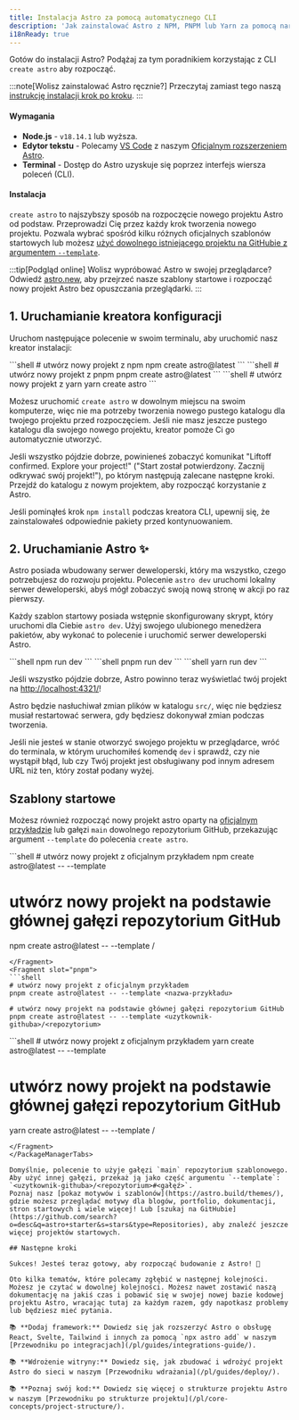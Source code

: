 ```yaml
---
title: Instalacja Astro za pomocą automatycznego CLI
description: 'Jak zainstalować Astro z NPM, PNPM lub Yarn za pomocą narzędzia CLI create-astro.'
i18nReady: true
---
```


Gotów do instalacji Astro? Podążaj za tym poradnikiem korzystając z CLI `create astro` aby rozpocząć.

:::note[Wolisz zainstalować Astro ręcznie?]
Przeczytaj zamiast tego naszą [instrukcję instalacji krok po kroku](/pl/install/manual/).
:::

#### Wymagania

- **Node.js** - `v18.14.1` lub wyższa.
- **Edytor tekstu** - Polecamy [VS Code](https://code.visualstudio.com/) z naszym [Oficjalnym rozszerzeniem Astro](https://marketplace.visualstudio.com/items?itemName=astro-build.astro-vscode).
- **Terminal** - Dostęp do Astro uzyskuje się poprzez interfejs wiersza poleceń (CLI).

#### Instalacja

`create astro` to najszybszy sposób na rozpoczęcie nowego projektu Astro od podstaw. Przeprowadzi Cię przez każdy krok tworzenia nowego projektu. Pozwala wybrać spośród kilku różnych oficjalnych szablonów startowych lub możesz [użyć dowolnego istniejącego projektu na GitHubie z argumentem `--template`](#szablony-startowe).

:::tip[Podgląd online]
Wolisz wypróbować Astro w swojej przeglądarce? Odwiedź [astro.new](https://astro.new/), aby przejrzeć nasze szablony startowe i rozpocząć nowy projekt Astro bez opuszczania przeglądarki.
:::

## 1. Uruchamianie kreatora konfiguracji

Uruchom następujące polecenie w swoim terminalu, aby uruchomić nasz kreator instalacji:

<PackageManagerTabs>
  <Fragment slot="npm">
  ```shell
  # utwórz nowy projekt z npm
  npm create astro@latest
  ```
  </Fragment>
  <Fragment slot="pnpm">
  ```shell
  # utwórz nowy projekt z pnpm
  pnpm create astro@latest
  ```
  </Fragment>
  <Fragment slot="yarn">
  ```shell
  # utwórz nowy projekt z yarn
  yarn create astro
  ```
  </Fragment>
</PackageManagerTabs>

Możesz uruchomić `create astro` w dowolnym miejscu na swoim komputerze, więc nie ma potrzeby tworzenia nowego pustego katalogu dla twojego projektu przed rozpoczęciem. Jeśli nie masz jeszcze pustego katalogu dla swojego nowego projektu, kreator pomoże Ci go automatycznie utworzyć.

Jeśli wszystko pójdzie dobrze, powinieneś zobaczyć komunikat "Liftoff confirmed. Explore your project!" ("Start został potwierdzony. Zacznij odkrywać swój projekt!"), po którym następują zalecane następne kroki. Przejdź do katalogu z nowym projektem, aby rozpocząć korzystanie z Astro. 

Jeśli pominąłeś krok `npm install` podczas kreatora CLI, upewnij się, że zainstalowałeś odpowiednie pakiety przed kontynuowaniem.

## 2. Uruchamianie Astro ✨

Astro posiada wbudowany serwer deweloperski, który ma wszystko, czego potrzebujesz do rozwoju projektu. Polecenie `astro dev` uruchomi lokalny serwer deweloperski, abyś mógł zobaczyć swoją nową stronę w akcji po raz pierwszy.

Każdy szablon startowy posiada wstępnie skonfigurowany skrypt, który uruchomi dla Ciebie `astro dev`. Użyj swojego ulubionego menedżera pakietów, aby wykonać to polecenie i uruchomić serwer deweloperski Astro.

<PackageManagerTabs>
  <Fragment slot="npm">
  ```shell
  npm run dev
  ```
  </Fragment>
  <Fragment slot="pnpm">
  ```shell
  pnpm run dev
  ```
  </Fragment>
  <Fragment slot="yarn">
  ```shell
  yarn run dev
  ```
  </Fragment>
</PackageManagerTabs>


Jeśli wszystko pójdzie dobrze, Astro powinno teraz wyświetlać twój projekt na [http://localhost:4321/](http://localhost:4321/)!

Astro będzie nasłuchiwał zmian plików w katalogu `src/`, więc nie będziesz musiał restartować serwera, gdy będziesz dokonywał zmian podczas tworzenia.

Jeśli nie jesteś w stanie otworzyć swojego projektu w przeglądarce, wróć do terminala, w którym uruchomiłeś komendę `dev` i sprawdź, czy nie wystąpił błąd, lub czy Twój projekt jest obsługiwany pod innym adresem URL niż ten, który został podany wyżej.

## Szablony startowe

Możesz również rozpocząć nowy projekt astro oparty na [oficjalnym przykładzie](https://github.com/withastro/astro/tree/main/examples) lub gałęzi `main` dowolnego repozytorium GitHub, przekazując argument `--template` do polecenia `create astro`.

<PackageManagerTabs>
  <Fragment slot="npm">
  ```shell
  # utwórz nowy projekt z oficjalnym przykładem
  npm create astro@latest -- --template <nazwa-przykładu>

  # utwórz nowy projekt na podstawie głównej gałęzi repozytorium GitHub
  npm create astro@latest -- --template <uzytkownik-githuba>/<repozytorium>
  ```
  </Fragment>
  <Fragment slot="pnpm">
  ```shell
  # utwórz nowy projekt z oficjalnym przykładem
  pnpm create astro@latest -- --template <nazwa-przykładu>

  # utwórz nowy projekt na podstawie głównej gałęzi repozytorium GitHub
  pnpm create astro@latest -- --template <uzytkownik-githuba>/<repozytorium>
  ```
  </Fragment>
  <Fragment slot="yarn">
  ```shell
  # utwórz nowy projekt z oficjalnym przykładem
  yarn create astro@latest -- --template <nazwa-przykładu>

  # utwórz nowy projekt na podstawie głównej gałęzi repozytorium GitHub
  yarn create astro@latest -- --template <uzytkownik-githuba>/<repozytorium>
  ```
  </Fragment>
</PackageManagerTabs>

Domyślnie, polecenie to użyje gałęzi `main` repozytorium szablonowego. Aby użyć innej gałęzi, przekaż ją jako część argumentu `--template`: `<uzytkownik-githuba>/<repozytorium>#<gałęź>`.
Poznaj nasz [pokaz motywów i szablonów](https://astro.build/themes/), gdzie możesz przeglądać motywy dla blogów, portfolio, dokumentacji, stron startowych i wiele więcej! Lub [szukaj na GitHubie](https://github.com/search?o=desc&q=astro+starter&s=stars&type=Repositories), aby znaleźć jeszcze więcej projektów startowych.

## Następne kroki

Sukces! Jesteś teraz gotowy, aby rozpocząć budowanie z Astro! 🥳

Oto kilka tematów, które polecamy zgłębić w następnej kolejności. Możesz je czytać w dowolnej kolejności. Możesz nawet zostawić naszą dokumentację na jakiś czas i pobawić się w swojej nowej bazie kodowej projektu Astro, wracając tutaj za każdym razem, gdy napotkasz problemy lub będziesz mieć pytania.

📚 **Dodaj framework:** Dowiedz się jak rozszerzyć Astro o obsługę React, Svelte, Tailwind i innych za pomocą `npx astro add` w naszym [Przewodniku po integracjach](/pl/guides/integrations-guide/).

📚 **Wdrożenie witryny:** Dowiedz się, jak zbudować i wdrożyć projekt Astro do sieci w naszym [Przewodniku wdrażania](/pl/guides/deploy/).

📚 **Poznaj swój kod:** Dowiedz się więcej o strukturze projektu Astro w naszym [Przewodniku po strukturze projektu](/pl/core-concepts/project-structure/).
